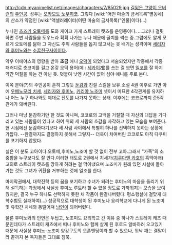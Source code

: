 http://cdn.myanimelist.net/images/characters/7/85029.jpg
[[길잃은 고양이 오버런]]의 [[주인공]]. 성우는 [[오카모토 노부히코]].
그렇다 [wiki:"어떤 마술의 금서목록"옆동네]의 산소가 약점인 [wiki:"액셀러레이터(어떤 마술의 금서목록)"인물]이다(...)

누나인 [[츠즈키 오토메]]를 도와 케이크 가게 스트레이 캣츠를 운영중이다. ...그러나 걸핏하면 주변 사람들을 도우느라 휙휙 나가는 누나 때문에 골치를 썩는 중.그럼에도 알게 모르게 오토메를 닮아 그 자신도 주위 사람들을 돕지 않고서는 못 배기는 성격이며 [[세리자와 후미노]]와는 [[소꿉친구]]사이이다.

악우 이에야스의 영향을 받아 '''조금''' 애니 [[오덕]]이 되었다고 서술되었지만 작중에서 각종 패러디로 츳코미를 걸고 온갖 오덕 용어(예 : [[세카이계]])를 쓰는 걸 보면 [[일코]]를 잘 하지 약간 덕질을 하는 건 아닌 듯. 덧붙여 낮엔 시간이 없어 심야 애니를 주로 본다.

이쪽 분야(?)의 주인공이 흔히 그렇듯 [[둔감]]과 친절 스킬을 보유.소설 4권 이후로 가면 아예 [[우메노모리 치세]], [[세리자와 후미노]], [[키리야 노조미]] 셋이서 미묘한 4각관계를 유지하나 어느 누구 하나와도 제대로 진도를 나가지 못하는 상태. 이후에는 코코로까지 준5각 관계가 돼버린다.

그러나 마냥 둔감하기만 한 것도 아니며, 코코로의 고백을 거절할 때 자신의 대답을 기다리고 있는 사람들이 있다고 하여 위의 세 사람의 호감을 자각하고 있는 모습을 보여준다. 현 시점에선 둔감하다기보다 세 사람 사이에서 특별히 하나를 선택하지 못하는 상황에 가깝다. --완결까지도 결정하지 못해서 그렇지-- 더욱이 차여버린 코코로도 아직 다쿠미를 포기하지 않았다. 

실은 이 분도 고아이다.오토메,후미노,노조미 할 것 없이 전부 고아.그래서 "가족"의 소중함을 누구보다도 잘 안다.이러한 태도로 2권에서 치세가([[치쿠마엔 카호]]의 흑막아래) 고의로 스트레이 캣츠를 망하게 하려는 걸 막아냈으며 노조미가 원래 있던 시설에 돌아가는 것도 그녀가 귀환을 거부하는 것에 일조를 한다.


마지막권에서, 대학진학 등의 꿈을 포기하고 수녀가 되려는 후미노의 마음을 돌리기 위해 설득하는 과정에서 사실상 후미노 루트라 할 수 있을 정도로 가까워지는 모습을 보여줬지만, 결국 누구 하나도 선택하지 못한 채 작품이 완결나버렸다. 평소행실에 걸맞게 대학수험도 실패하여(...) 성공적으로 대학생이 된 후미노나 요리학교에 다니게 된 노조미 및 유학간 치세와 동떨어져 [[낭인]]이 되어버렸다. 

물론 후미노와의 인연은 두텁고, 노조미도 요리학교 간 이유 중 하나가 스트레이 캐츠 때문인데다가 스트레이 캐츠에서 떠나 후미노와 함께 살게 된 후로도 알바하러 오고있기 때문에 사실상 후미노-노조미 양강구도의 오픈엔딩이라 할 수 있으나, 워낙 깨는 결말이라 끝까지 본 독자들은 그대로 침묵.  
 
